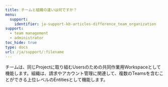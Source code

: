 ```yaml
---
title: チームと組織の違いは何ですか？
menu:
  support:
    identifier: ja-support-kb-articles-difference_team_organization
support:
  - team management
  - administrator
toc_hide: true
type: docs
url: /ja/support/:filename
---
```

チームは、同じProjectに取り組むUsersのための共同作業用Workspaceとして機能します。組織は、請求やアカウント管理に関連して、複数のTeamsを含むことができる上位レベルのEntitiesとして機能します。